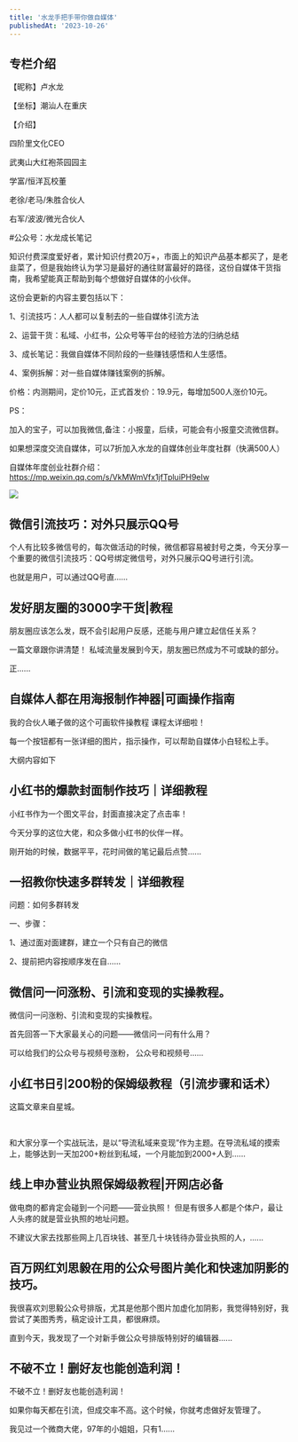 ```yaml
---
title: '水龙手把手带你做自媒体'
publishedAt: '2023-10-26'
---
```


## 专栏介绍

【昵称】卢水龙

【坐标】潮汕人在重庆

【介绍】

四阶里文化CEO

武夷山大红袍茶园园主

学富/恒洋瓦校董

老徐/老马/朱胜合伙人

右军/波波/微光合伙人

#公众号：水龙成长笔记

知识付费深度爱好者，累计知识付费20万+，市面上的知识产品基本都买了，是老韭菜了，但是我始终认为学习是最好的通往财富最好的路径，这份自媒体干货指南，我希望能真正帮助到每个想做好自媒体的小伙伴。

这份会更新的内容主要包括以下：

1、引流技巧：人人都可以复制去的一些自媒体引流方法

2、运营干货：私域、小红书，公众号等平台的经验方法的归纳总结

3、成长笔记：我做自媒体不同阶段的一些赚钱感悟和人生感悟。

4、案例拆解：对一些自媒体赚钱案例的拆解。

价格：内测期间，定价10元，正式首发价：19.9元，每增加500人涨价10元。

PS：

加入的宝子，可以加我微信,备注：小报童，后续，可能会有小报童交流微信群。

如果想深度交流自媒体，可以7折加入水龙的自媒体创业年度社群（快满500人）

自媒体年度创业社群介绍：<https://mp.weixin.qq.com/s/VkMWmVfx1jfTpluiPH9eIw>

![](https://static.xiaobot.net/file/2023-10-26/119929/63f410b5d342a6b2f6b434e1e8e83217.jpeg)

## 微信引流技巧：对外只展示QQ号
个人有比较多微信号的，每次做活动的时候，微信都容易被封号之类，今天分享一个重要的微信引流技巧：QQ号绑定微信号，对外只展示QQ号进行引流。

也就是用户，可以通过QQ号直......

## 发好朋友圈的3000字干货|教程
朋友圈应该怎么发，既不会引起用户反感，还能与用户建立起信任关系？

一篇文章跟你讲清楚！ 私域流量发展到今天，朋友圈已然成为不可或缺的部分。

正......

## 自媒体人都在用海报制作神器|可画操作指南
我的合伙人曦子做的这个可画软件操教程 课程太详细啦！

每一个按钮都有一张详细的图片，指示操作，可以帮助自媒体小白轻松上手。

大纲内容如下

## 小红书的爆款封面制作技巧｜详细教程
小红书作为一个图文平台，封面直接决定了点击率！

今天分享的这位大佬，和众多做小红书的伙伴一样。

刚开始的时候，数据平平，花时间做的笔记最后点赞......

## 一招教你快速多群转发｜详细教程
问题：如何多群转发

一、步骤：

1、通过面对面建群，建立一个只有自己的微信

2、提前把内容按顺序发在自......

## 微信问一问涨粉、引流和变现的实操教程。
微信问一问涨粉、引流和变现的实操教程。

首先回答一下大家最关心的问题——微信问一问有什么用？

可以给我们的公众号与视频号涨粉， 公众号和视频号......

## 小红书日引200粉的保姆级教程（引流步骤和话术）
这篇文章来自星城。

 

和大家分享一个实战玩法，是以“导流私域来变现”作为主题。在导流私域的摸索上，能够达到一天加200+粉丝到私域，一个月能加到2000+人到......

## 线上申办营业执照保姆级教程|开网店必备
做电商的都肯定会碰到一个问题——营业执照！ 但是有很多人都是个体户，最让人头疼的就是营业执照的地址问题。

不建议大家去找那些网上几百块钱、甚至几十块钱待办营业执照的人，......

## 百万网红刘思毅在用的公众号图片美化和快速加阴影的技巧。
我很喜欢刘思毅公众号排版，尤其是他那个图片加虚化加阴影，我觉得特别好，我尝试了美图秀秀，稿定设计工具，都很麻烦。

直到今天，我发现了一个对新手做公众号排版特别好的编辑器......

## 不破不立！删好友也能创造利润！
不破不立！删好友也能创造利润！

如果你每天都在引流，但成交率不高。这个时候，你就考虑做好友管理了。

我见过一个微商大佬，97年的小姐姐，只有1......

